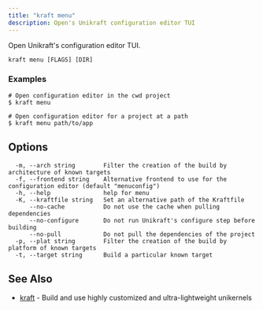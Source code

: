 ```yaml
---
title: "kraft menu"
description: Open's Unikraft configuration editor TUI
---
```


Open Unikraft's configuration editor TUI.

```
kraft menu [FLAGS] [DIR]
```

### Examples

```
# Open configuration editor in the cwd project
$ kraft menu

# Open configuration editor for a project at a path
$ kraft menu path/to/app
```

## Options

```
  -m, --arch string        Filter the creation of the build by architecture of known targets
  -f, --frontend string    Alternative frontend to use for the configuration editor (default "menuconfig")
  -h, --help               help for menu
  -K, --kraftfile string   Set an alternative path of the Kraftfile
      --no-cache           Do not use the cache when pulling dependencies
      --no-configure       Do not run Unikraft's configure step before building
      --no-pull            Do not pull the dependencies of the project
  -p, --plat string        Filter the creation of the build by platform of known targets
  -t, --target string      Build a particular known target
```

## See Also

* [kraft](kraft.md)	 - Build and use highly customized and ultra-lightweight unikernels

